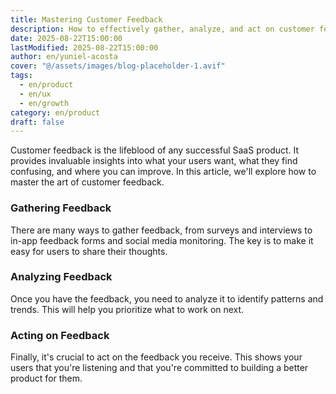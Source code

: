 ```yaml
---
title: Mastering Customer Feedback
description: How to effectively gather, analyze, and act on customer feedback to build a better product.
date: 2025-08-22T15:00:00
lastModified: 2025-08-22T15:00:00
author: en/yuniel-acosta
cover: "@/assets/images/blog-placeholder-1.avif"
tags:
  - en/product
  - en/ux
  - en/growth
category: en/product
draft: false
---
```


Customer feedback is the lifeblood of any successful SaaS product. It provides invaluable insights into what your users want, what they find confusing, and where you can improve. In this article, we'll explore how to master the art of customer feedback.

### Gathering Feedback

There are many ways to gather feedback, from surveys and interviews to in-app feedback forms and social media monitoring. The key is to make it easy for users to share their thoughts.

### Analyzing Feedback

Once you have the feedback, you need to analyze it to identify patterns and trends. This will help you prioritize what to work on next.

### Acting on Feedback

Finally, it's crucial to act on the feedback you receive. This shows your users that you're listening and that you're committed to building a better product for them.